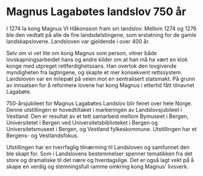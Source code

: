 
# Magnus Lagabøtes landslov 750 år

I 1274 la kong Magnus VI Håkonsson fram sin landslov. Mellom 1274 og 1276 ble den vedtatt på alle de fire landsdelstingene, som erstatning for de gamle landskapslovene. Landsloven var gjeldende i over 400 år. 

Selv om vi vet lite om kong Magnus som person, vitner både lovskapningsarbeidet hans og andre kilder om at han må ha vært en klok konge med utpreget rettferdighetssans. Han overtok den lovgivende myndigheten fra lagtingene, og skapte et mer konsekvent rettssystem. Landsloven var en milepæl på veien mot en sentralisert statsmakt. På grunn av innsatsen for å reformere lovene har kong Magnus i ettertid fått tilnavnet Lagabøte. 

750-årsjubileet for Magnus Lagabøtes Landslov blir feiret over hele Norge. Denne utstillingen er hovedtiltaket i markeringen av Landslovsjubileet i Vestland. Den er resultat av et tett samarbeid mellom Bymuseet i Bergen, Universitetet i Bergen ved Universitetsbiblioteket i Bergen og Universitetsmuseet i Bergen, og Vestland fylkeskommune. Utstillingen har et Bergens- og Vestlandsfokus.   

Utstillingen har en tverrfaglig tilnærming til Landsloven og samfunnet den ble skapt for. Som i Landslovens bestemmelser spenner tematikken fra det store og dramatiske til det nære og hverdagslige. Det er også lagt vekt på å skape en verdig og stemningsfull ramme omkring kong Magnus’ livsverk. 

<SubPages meta={meta} />